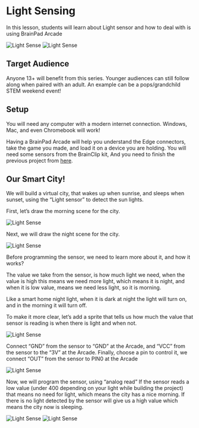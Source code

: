 # Light Sensing

In this lesson, students will learn about Light sensor and how to deal with is using BrainPad Arcade

![Light Sense](pathname:///img/res/arcade/sl_1.jpg)
![Light Sense](pathname:///img/res/arcade/sl_2.png)


## Target Audience

Anyone 13+ will benefit from this series. Younger audiences can still follow along when paired with an adult. An example can be a pops/grandchild STEM weekend event!

## Setup

You will need any computer with a modern internet connection. Windows, Mac, and even Chromebook will work!

Having a BrainPad Arcade will help you understand the Edge connectors, take the game you made, and load it on a device you are holding. You will need some sensors from the BrainClip kit, And you need to finish the previous project from [here](/docs/resources/lessons/edge-pads).

## Our Smart City!

We will build a virtual city, that wakes up when sunrise, and sleeps when sunset, using the “Light sensor” to detect the sun lights.

First, let’s draw the morning scene for the city.

![Light Sense](pathname:///img/res/arcade/sl_3.png)

Next, we will draw the night scene for the city.

![Light Sense](pathname:///img/res/arcade/sl_4.png)

Before programming the sensor, we need to learn more about it, and how it works?

The value we take from the sensor, is how much light we need, when the value is high this means we need more light, which means it is night, and when it is low value, means we need less light, so it is morning.

Like a smart home night light, when it is dark at night the light will turn on, and in the morning it will turn off.

To make it more clear, let’s add a sprite that tells us how much the value that sensor is reading is when there is light and when not.

![Light Sense](pathname:///img/res/arcade/sl_5.png)

Connect “GND” from the sensor to “GND” at the Arcade, and “VCC” from the sensor to the “3V” at the Arcade.
Finally, choose a pin to control it, we connect “OUT” from the sensor to PIN0 at the Arcade

![Light Sense](pathname:///img/res/arcade/sl_6.png)


Now, we will program the sensor, using “analog read” If the sensor reads a low value (under 400 depending on your light while building the project) that means no need for light, which means the city has a nice morning. If there is no light detected by the sensor will give us a high value which means the city now is sleeping.

![Light Sense](pathname:///img/res/arcade/sl_7.png)
![Light Sense](pathname:///img/res/arcade/sl_8.gif)


